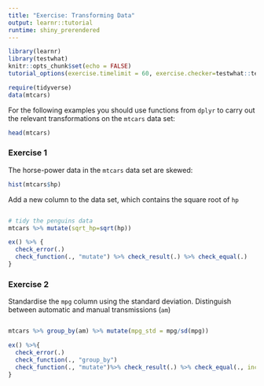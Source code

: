 ```yaml
---
title: "Exercise: Transforming Data"
output: learnr::tutorial
runtime: shiny_prerendered
---
```


```r
library(learnr)
library(testwhat)
knitr::opts_chunk$set(echo = FALSE)
tutorial_options(exercise.timelimit = 60, exercise.checker=testwhat::testwhat_learnr)

require(tidyverse)
data(mtcars)
```

For the following examples you should use functions from `dplyr` to carry out the relevant transformations on the `mtcars` data set:

```r

head(mtcars)

```

### Exercise 1

The horse-power data in the `mtcars` data set are skewed:

```r
hist(mtcars$hp)
```

Add a new column to the data set, which contains the square root of `hp`

```r



```

```r
# tidy the penguins data
mtcars %>% mutate(sqrt_hp=sqrt(hp))

```


```r

ex() %>% {
  check_error(.)
  check_function(., "mutate") %>% check_result(.) %>% check_equal(.)
}
```

### Exercise 2

Standardise the `mpg` column using the standard deviation. Distinguish between automatic and manual transmissions (`am`) 

```r


```

```r

mtcars %>% group_by(am) %>% mutate(mpg_std = mpg/sd(mpg))

```

```r
ex() %>%{
  check_error(.)
  check_function(., "group_by") 
  check_function(., "mutate")%>% check_result(.) %>% check_equal(., incorrect_msg="Did you group by transmission type before using mutate? Try checking your calculation - you should divide mpg by its standard deviation.")
}
```

